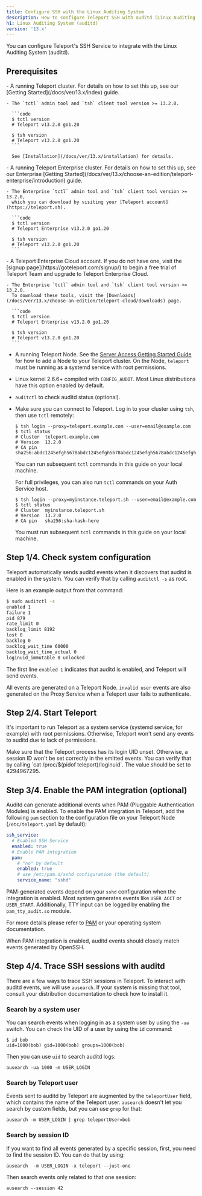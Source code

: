 ```yaml
---
title: Configure SSH with the Linux Auditing System
description: How to configure Teleport SSH with auditd (Linux Auditing System).
h1: Linux Auditing System (auditd)
version: '13.x'
---
```


You can configure Teleport's SSH Service to integrate with the Linux Auditing System (auditd).

## Prerequisites

<Tabs>
  <Tab title="Open Source">
    - A running Teleport cluster. For details on how to set this up, see our
      [Getting Started](/docs/ver/13.x/index) guide.

    - The `tctl` admin tool and `tsh` client tool version >= 13.2.0.

      ```code
      $ tctl version
      # Teleport v13.2.0 go1.20

      $ tsh version
      # Teleport v13.2.0 go1.20
      ```

      See [Installation](/docs/ver/13.x/installation) for details.
  </Tab>

  <Tab title="Enterprise">
    - A running Teleport Enterprise cluster. For details on how to set this up, see our Enterprise
      [Getting Started](/docs/ver/13.x/choose-an-edition/teleport-enterprise/introduction) guide.

    - The Enterprise `tctl` admin tool and `tsh` client tool version >= 13.2.0,
      which you can download by visiting your [Teleport account](https://teleport.sh).

      ```code
      $ tctl version
      # Teleport Enterprise v13.2.0 go1.20

      $ tsh version
      # Teleport v13.2.0 go1.20
      ```
  </Tab>

  <Tab title="Teleport Cloud">
    - A Teleport Enterprise Cloud account. If you do not have one, visit the [signup
      page](https://goteleport.com/signup/) to begin a free trial of Teleport Team
      and upgrade to Teleport Enterprise Cloud.

    - The Enterprise `tctl` admin tool and `tsh` client tool version >= 13.2.0.
      To download these tools, visit the [Downloads](/docs/ver/13.x/choose-an-edition/teleport-cloud/downloads) page.

      ```code
      $ tctl version
      # Teleport Enterprise v13.2.0 go1.20

      $ tsh version
      # Teleport v13.2.0 go1.20
      ```
  </Tab>
</Tabs>

- A running Teleport Node. See the [Server Access Getting Started Guide](/docs/ver/13.x/server-access/getting-started) for  how to add a Node to your Teleport cluster. On the Node, `teleport` must be running as a systemd service with root permissions.
- Linux kernel 2.6.6+ compiled with `CONFIG_AUDIT`. Most Linux distributions have this option enabled by default.
- `auditctl` to check auditd status (optional).
- Make sure you can connect to Teleport. Log in to your cluster using `tsh`, then use `tctl`
  remotely:
  ```code
  $ tsh login --proxy=teleport.example.com --user=email@example.com
  $ tctl status
  # Cluster  teleport.example.com
  # Version  13.2.0
  # CA pin   sha256:abdc1245efgh5678abdc1245efgh5678abdc1245efgh5678abdc1245efgh5678
  ```
  You can run subsequent `tctl` commands in this guide on your local machine.

  For full privileges, you can also run `tctl` commands on your Auth Service host.
  ```code
  $ tsh login --proxy=myinstance.teleport.sh --user=email@example.com
  $ tctl status
  # Cluster  myinstance.teleport.sh
  # Version  13.2.0
  # CA pin   sha256:sha-hash-here
  ```
  You must run subsequent `tctl` commands in this guide on your local machine.

## Step 1/4. Check system configuration

Teleport automatically sends auditd events when it discovers that auditd is enabled in the system.
You can verify that by calling `auditctl -s` as root.

Here is an example output from that command:

```bash
$ sudo auditctl -s
enabled 1
failure 1
pid 879
rate_limit 0
backlog_limit 8192
lost 0
backlog 0
backlog_wait_time 60000
backlog_wait_time_actual 0
loginuid_immutable 0 unlocked
```

The first line `enabled 1` indicates that auditd is enabled, and Teleport will send events.

All events are generated on a Teleport Node.
`invalid user` events are also generated on the Proxy Service when a Teleport user fails to authenticate.

## Step 2/4. Start Teleport

It's important to run Teleport as a system service (systemd service, for example) with root permissions.
Otherwise, Teleport won't send any events to auditd due to lack of permissions.

<Warning>
  Make sure that the Teleport process has its login UID unset. Otherwise, a session ID won't be set correctly in the emitted events.
  You can verify that by calling `cat /proc/$(pidof teleport)/loginuid`. The value should be set to 4294967295.
</Warning>

## Step 3/4. Enable the PAM integration (optional)

Auditd can generate additional events when PAM (Pluggable Authentication Modules) is enabled. To enable the PAM integration
in Teleport, add the following `pam` section to the configuration file on your Teleport Node (`/etc/teleport.yaml` by default):

```yaml
ssh_service:
  # Enabled SSH Service
  enabled: true
  # Enable PAM integration
  pam:
    # "no" by default
    enabled: true
    # use /etc/pam.d/sshd configuration (the default)
    service_name: "sshd"
```

PAM-generated events depend on your `sshd` configuration when the integration is enabled. Most system generates events
like `USER_ACCT` or `USER_START`. Additionally, TTY input can be logged by enabling the `pam_tty_audit.so` module.

For more details please refer to [PAM](/docs/ver/13.x/server-access/guides/ssh-pam#set-up-pam-on-a-linux-machine-running-teleport) or your operating system
documentation.

When PAM integration is enabled, auditd events should closely match events generated by OpenSSH.

## Step 4/4. Trace SSH sessions with auditd

There are a few ways to trace SSH sessions in Teleport. To interact with auditd events, we will use `ausearch`.
If your system is missing that tool, consult your distribution documentation to check how to install it.

### Search by a system user

You can search events when logging in as a system user by using the `-ua` switch.
You can check the UID of a user by using the `id` command:

```
$ id bob
uid=1000(bob) gid=1000(bob) groups=1000(bob)
```

Then you can use `uid` to search auditd logs:

```
ausearch -ua 1000 -m USER_LOGIN
```

### Search by Teleport user

Events sent to auditd by Teleport are augmented by the `teleportUser` field, which contains the name of the Teleport user.
`ausearch` doesn't let you search by custom fields, but you can use `grep` for that:

```
ausearch -m USER_LOGIN | grep teleportUser=bob
```

### Search by session ID

If you want to find all events generated by a specific session, first, you need to find the session ID. You can do that
by using:

```
ausearch  -m USER_LOGIN -x teleport --just-one
```

Then search events only related to that one session:

```
ausearch --session 42
```
